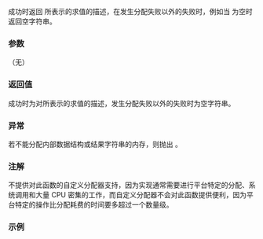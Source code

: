 {{cpp/utility/stacktrace_entry/title|description}}
{{cpp/utility/stacktrace_entry/navbar}}
{{ddcl | since=c++23 |
std::string description() const;
}}

成功时返回 {{c|*this}} 所表示的求值的描述，在发生分配失败以外的失败时，例如当 {{c|*this}} 为空时返回空字符串。

===参数===
（无）

===返回值===
成功时为对所表示的求值的描述，发生分配失败以外的失败时为空字符串。

===异常===
若不能分配内部数据结构或结果字符串的内存，则抛出 {{lc|std::bad_alloc}}。

===注解===
不提供对此函数的自定义分配器支持，因为实现通常需要进行平台特定的分配、系统调用和大量 CPU 密集的工作，而自定义分配器不会对此函数提供便利，因为平台特定的操作比分配耗费的时间要多超过一个数量级。

===示例===
{{example}}

{{langlinks|en|es|ja|ru}}